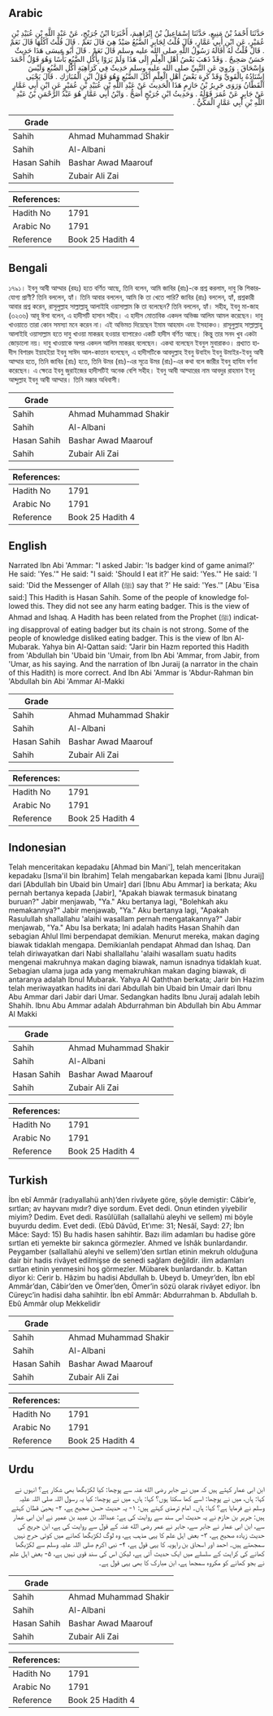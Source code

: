 ## Arabic


<div dir="rtl" lang="ar" style={{fontSize:'larger',backgroundColor:'#f8f9fa',padding:20}}>
حَدَّثَنَا أَحْمَدُ بْنُ مَنِيعٍ، حَدَّثَنَا إِسْمَاعِيلُ بْنُ إِبْرَاهِيمَ، أَخْبَرَنَا ابْنُ جُرَيْجٍ، عَنْ عَبْدِ اللَّهِ بْنِ عُبَيْدِ بْنِ عُمَيْرٍ، عَنِ ابْنِ أَبِي عَمَّارٍ، قَالَ قُلْتُ لِجَابِرٍ الضَّبُعُ صَيْدٌ هِيَ قَالَ نَعَمْ ‏.‏ قَالَ قُلْتُ آكُلُهَا قَالَ نَعَمْ ‏.‏ قَالَ قُلْتُ لَهُ أَقَالَهُ رَسُولُ اللَّهِ صلى الله عليه وسلم قَالَ نَعَمْ ‏.‏ قَالَ أَبُو عِيسَى هَذَا حَدِيثٌ حَسَنٌ صَحِيحٌ ‏.‏ وَقَدْ ذَهَبَ بَعْضُ أَهْلِ الْعِلْمِ إِلَى هَذَا وَلَمْ يَرَوْا بِأَكْلِ الضَّبُعِ بَأْسًا وَهُوَ قَوْلُ أَحْمَدَ وَإِسْحَاقَ ‏.‏ وَرُوِيَ عَنِ النَّبِيِّ صلى الله عليه وسلم حَدِيثٌ فِي كَرَاهِيَةِ أَكْلِ الضَّبُعِ وَلَيْسَ إِسْنَادُهُ بِالْقَوِيِّ وَقَدْ كَرِهَ بَعْضُ أَهْلِ الْعِلْمِ أَكْلَ الضَّبُعِ وَهُوَ قَوْلُ ابْنِ الْمُبَارَكِ ‏.‏ قَالَ يَحْيَى الْقَطَّانُ وَرَوَى جَرِيرُ بْنُ حَازِمٍ هَذَا الْحَدِيثَ عَنْ عَبْدِ اللَّهِ بْنِ عُبَيْدِ بْنِ عُمَيْرٍ عَنِ ابْنِ أَبِي عَمَّارٍ عَنْ جَابِرٍ عَنْ عُمَرَ قَوْلَهُ ‏.‏ وَحَدِيثُ ابْنِ جُرَيْجٍ أَصَحُّ ‏.‏ وَابْنُ أَبِي عَمَّارٍ هُوَ عَبْدُ الرَّحْمَنِ بْنُ عَبْدِ اللَّهِ بْنِ أَبِي عَمَّارٍ الْمَكِّيُّ ‏.‏
</div>
<div style={{backgroundColor:'#f8f9fa',padding:20, marginBottom: 10}}><table> <thead> <tr> <th>Grade</th> <th></th> </tr> </thead> <tbody> <tr><td>Sahih</td><td>Ahmad Muhammad Shakir</td></tr><tr><td>Sahih</td><td>Al-Albani</td></tr><tr><td>Hasan Sahih</td><td>Bashar Awad Maarouf</td></tr><tr><td>Sahih</td><td>Zubair Ali Zai</td></tr></tbody></table><table> <thead> <tr> <th>References:</th> <th></th> </tr> </thead> <tbody><tr><td>Hadith No</td><td>1791</td></tr><tr><td>Arabic No</td><td>1791</td></tr><tr><td>Reference</td><td>Book 25 Hadith 4</td></tr></tbody></table></div>

## Bengali


<div dir="ltr" lang="bn" style={{fontSize:'larger',backgroundColor:'#f8f9fa',padding:20}}>
১৭৯১। ইবনু আবী আম্মার (রহঃ) হতে বর্ণিত আছে, তিনি বলেন, আমি জাবির (রাঃ)-কে প্রশ্ন করলাম, দাবু কি শিকারযোগ্য প্রাণী? তিনি বললেন, হ্যাঁ। তিনি আবার বললেন, আমি কি তা খেতে পারি? জাবির (রাঃ) বললেন, হ্যাঁ, প্রশ্নকারী আবার প্রশ্ন করেন, রাসূলুল্লাহ সাল্লাল্লাহু আলাইহি ওয়াসাল্লাম কি তা বলেছেন? তিনি বললেন, হ্যাঁ। সহীহ, ইবনু মা-জাহ (৩২৩৬) আবূ ঈসা বলেন, এ হাদীসটি হাসান সহীহ। এ হাদীস মোতাবিক একদল অভিজ্ঞ আলিম আমল করেছেন। দাবু খাওয়াতে তারা কোন সমস্যা মনে করেন না। এই অভিমত দিয়েছেন ইমাম আহমাদ এবং ইসহাকও। রাসূলুল্লাহ সাল্লাল্লাহু আলাইহি ওয়াসাল্লাম হতে দাবু খাওয়া মাকরূহ হওয়ার ব্যাপারেও একটি হাদীস বর্ণিত আছে। কিন্তু তার সনদ খুব একটা জোড়ালো নয়। দাবু খাওয়াকে অপর একদল আলিম মাকরূহ বলেছেন। একথা বলেছেন ইবনুল মুবারাকও। প্রখ্যাত হাদীস বিশারদ ইয়াহইয়া ইবনু সাঈদ আল-কাত্তান বলেছেন, এ হাদীসটিকে আবদুল্লাহ ইবনু উবাইদ ইবনু উমাইর-ইবনু আবী আম্মার হতে, তিনি জাবির (রাঃ) হতে, তিনি উমর (রাঃ)-এর সূত্রে উমর (রাঃ)-এর কথা বলে জারীর ইবনু হাযিম বর্ণনা করেছেন। এ ক্ষেত্রে ইবনু জুরাইজের হাদীসটিই অনেক বেশি সহীহ। ইবনু আবী আম্মারের নাম আবদুর রাহমান ইবনু আব্দুল্লাহ ইবনু আবী আম্মার। তিনি মক্কার অধিবাসী।
</div>
<div style={{backgroundColor:'#f8f9fa',padding:20, marginBottom: 10}}><table> <thead> <tr> <th>Grade</th> <th></th> </tr> </thead> <tbody> <tr><td>Sahih</td><td>Ahmad Muhammad Shakir</td></tr><tr><td>Sahih</td><td>Al-Albani</td></tr><tr><td>Hasan Sahih</td><td>Bashar Awad Maarouf</td></tr><tr><td>Sahih</td><td>Zubair Ali Zai</td></tr></tbody></table><table> <thead> <tr> <th>References:</th> <th></th> </tr> </thead> <tbody><tr><td>Hadith No</td><td>1791</td></tr><tr><td>Arabic No</td><td>1791</td></tr><tr><td>Reference</td><td>Book 25 Hadith 4</td></tr></tbody></table></div>

## English


<div dir="ltr" lang="en" style={{fontSize:'larger',backgroundColor:'#f8f9fa',padding:20}}>
Narrated Ibn Abi 'Ammar: "I asked Jabir: 'Is badger kind of game animal?' He said: 'Yes.'" He said: "I said: 'Should I eat it?' He said: 'Yes.'" He said: 'I said: 'Did the Messenger of Allah (ﷺ) say that ?' He said: 'Yes.'" [Abu 'Eisa said:] This Hadith is Hasan Sahih. Some of the people of knowledge followed this. They did not see any harm eating badger. This is the view of Ahmad and Ishaq. A Hadith has been related from the Prophet (ﷺ) indicating disapproval of eating badger but its chain is not strong. Some of the people of knowledge disliked eating badger. This is the view of Ibn Al-Mubarak. Yahya bin Al-Qattan said: "Jarir bin Hazm reported this Hadith from 'Abdullah bin 'Ubaid bin 'Umair, from Ibn Abi 'Ammar, from Jabir, from 'Umar, as his saying. And the narration of Ibn Juraij (a narrator in the chain of this Hadith) is more correct. And Ibn Abi 'Ammar is 'Abdur-Rahman bin 'Abdullah bin Abi 'Ammar Al-Makki
</div>
<div style={{backgroundColor:'#f8f9fa',padding:20, marginBottom: 10}}><table> <thead> <tr> <th>Grade</th> <th></th> </tr> </thead> <tbody> <tr><td>Sahih</td><td>Ahmad Muhammad Shakir</td></tr><tr><td>Sahih</td><td>Al-Albani</td></tr><tr><td>Hasan Sahih</td><td>Bashar Awad Maarouf</td></tr><tr><td>Sahih</td><td>Zubair Ali Zai</td></tr></tbody></table><table> <thead> <tr> <th>References:</th> <th></th> </tr> </thead> <tbody><tr><td>Hadith No</td><td>1791</td></tr><tr><td>Arabic No</td><td>1791</td></tr><tr><td>Reference</td><td>Book 25 Hadith 4</td></tr></tbody></table></div>

## Indonesian


<div dir="ltr" lang="id" style={{fontSize:'larger',backgroundColor:'#f8f9fa',padding:20}}>
Telah menceritakan kepadaku [Ahmad bin Mani'], telah menceritakan kepadaku [Isma'il bin Ibrahim] Telah mengabarkan kepada kami [Ibnu Juraij] dari [Abdullah bin Ubaid bin Umair] dari [Ibnu Abu Ammar] ia berkata; Aku pernah bertanya kepada [Jabir], "Apakah biawak termasuk binatang buruan?" Jabir menjawab, "Ya." Aku bertanya lagi, "Bolehkah aku memakannya?" Jabir menjawab, "Ya." Aku bertanya lagi, "Apakah Rasulullah shallallahu 'alaihi wasallam pernah mengatakannya?" Jabir menjawab, "Ya." Abu Isa berkata; Ini adalah hadits Hasan Shahih dan sebagian Ahlul Ilmi berpendapat demikian. Menurut mereka, makan daging biawak tidaklah mengapa. Demikianlah pendapat Ahmad dan Ishaq. Dan telah diriwayatkan dari Nabi shallallahu 'alaihi wasallam suatu hadits mengenai makruhnya makan daging biawak, namun isnadnya tidaklah kuat. Sebagian ulama juga ada yang memakruhkan makan daging biawak, di antaranya adalah Ibnul Mubarak. Yahya Al Qaththan berkata; Jarir bin Hazim telah meriwayatkan hadits ini dari Abdullah bin Ubaid bin Umair dari Ibnu Abu Ammar dari Jabir dari Umar. Sedangkan hadits Ibnu Juraij adalah lebih Shahih. Ibnu Abu Ammar adalah Abdurrahman bin Abdullah bin Abu Ammar Al Makki
</div>
<div style={{backgroundColor:'#f8f9fa',padding:20, marginBottom: 10}}><table> <thead> <tr> <th>Grade</th> <th></th> </tr> </thead> <tbody> <tr><td>Sahih</td><td>Ahmad Muhammad Shakir</td></tr><tr><td>Sahih</td><td>Al-Albani</td></tr><tr><td>Hasan Sahih</td><td>Bashar Awad Maarouf</td></tr><tr><td>Sahih</td><td>Zubair Ali Zai</td></tr></tbody></table><table> <thead> <tr> <th>References:</th> <th></th> </tr> </thead> <tbody><tr><td>Hadith No</td><td>1791</td></tr><tr><td>Arabic No</td><td>1791</td></tr><tr><td>Reference</td><td>Book 25 Hadith 4</td></tr></tbody></table></div>

## Turkish


<div dir="ltr" lang="tr" style={{fontSize:'larger',backgroundColor:'#f8f9fa',padding:20}}>
İbn ebî Ammâr (radıyallahü anh)’den rivâyete göre, şöyle demiştir: Câbir’e, sırtlan; av hayvanı mıdır? diye sordum. Evet dedi. Onun etinden yiyebilir miyim? Dedim. Evet dedi. Rasûlüllah (sallallahü aleyhi ve sellem) mi böyle buyurdu dedim. Evet dedi. (Ebû Dâvûd, Et’ıme: 31; Nesâî, Sayd: 27; İbn Mâce: Sayd: 15) Bu hadis hasen sahihtir. Bazı ilim adamları bu hadise göre sırtlan eti yemekte bir sakınca görmezler. Ahmed ve İshâk bunlardandır. Peygamber (sallallahü aleyhi ve sellem)’den sırtlan etinin mekruh olduğuna dair bir hadis rivâyet edilmişse de senedi sağlam değildir. ilim adamları sırtlan etinin yenmesini hoş görmezler. Mübarek bunlardandır. b. Kattan diyor ki: Cerir b. Hâzim bu hadisi Abdullah b. Ubeyd b. Umeyr’den, İbn ebî Ammâr’dan, Câbir’den ve Ömer’den, Ömer’in sözü olarak rivâyet ediyor. İbn Cüreyc’in hadisi daha sahihtir. İbn ebî Ammâr: Abdurrahman b. Abdullah b. Ebû Ammâr olup Mekkelidir
</div>
<div style={{backgroundColor:'#f8f9fa',padding:20, marginBottom: 10}}><table> <thead> <tr> <th>Grade</th> <th></th> </tr> </thead> <tbody> <tr><td>Sahih</td><td>Ahmad Muhammad Shakir</td></tr><tr><td>Sahih</td><td>Al-Albani</td></tr><tr><td>Hasan Sahih</td><td>Bashar Awad Maarouf</td></tr><tr><td>Sahih</td><td>Zubair Ali Zai</td></tr></tbody></table><table> <thead> <tr> <th>References:</th> <th></th> </tr> </thead> <tbody><tr><td>Hadith No</td><td>1791</td></tr><tr><td>Arabic No</td><td>1791</td></tr><tr><td>Reference</td><td>Book 25 Hadith 4</td></tr></tbody></table></div>

## Urdu


<div dir="rtl" lang="ur" style={{fontSize:'larger',backgroundColor:'#f8f9fa',padding:20}}>
ابن ابی عمار کہتے ہیں کہ میں نے جابر رضی الله عنہ سے پوچھا: کیا لکڑبگھا بھی شکار ہے؟ انہوں نے کہا: ہاں، میں نے پوچھا: اسے کھا سکتا ہوں؟ کہا: ہاں، میں نے پوچھا: کیا یہ رسول اللہ صلی اللہ علیہ وسلم نے فرمایا ہے؟ کہا: ہاں۔ امام ترمذی کہتے ہیں: ۱- یہ حدیث حسن صحیح ہے، ۲- یحییٰ قطان کہتے ہیں: جریر بن حازم نے یہ حدیث اس سند سے روایت کی ہے: عبداللہ بن عبید بن عمیر نے ابن ابی عمار سے، ابن ابی عمار نے جابر سے، جابر نے عمر رضی الله عنہ کے قول سے روایت کی ہے، ابن جریج کی حدیث زیادہ صحیح ہے، ۳- بعض اہل علم کا یہی مذہب ہے، وہ لوگ لکڑبگھا کھانے میں کوئی حرج نہیں سمجھتے ہیں۔ احمد اور اسحاق بن راہویہ کا یہی قول ہے، ۴- نبی اکرم صلی اللہ علیہ وسلم سے لکڑبگھا کھانے کی کراہت کے سلسلے میں ایک حدیث آئی ہے، لیکن اس کی سند قوی نہیں ہے، ۵- بعض اہل علم نے بجو کھانے کو مکروہ سمجھا ہے، ابن مبارک کا بھی یہی قول ہے۔
</div>
<div style={{backgroundColor:'#f8f9fa',padding:20, marginBottom: 10}}><table> <thead> <tr> <th>Grade</th> <th></th> </tr> </thead> <tbody> <tr><td>Sahih</td><td>Ahmad Muhammad Shakir</td></tr><tr><td>Sahih</td><td>Al-Albani</td></tr><tr><td>Hasan Sahih</td><td>Bashar Awad Maarouf</td></tr><tr><td>Sahih</td><td>Zubair Ali Zai</td></tr></tbody></table><table> <thead> <tr> <th>References:</th> <th></th> </tr> </thead> <tbody><tr><td>Hadith No</td><td>1791</td></tr><tr><td>Arabic No</td><td>1791</td></tr><tr><td>Reference</td><td>Book 25 Hadith 4</td></tr></tbody></table></div>